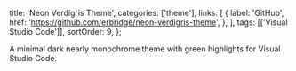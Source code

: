   title: 'Neon Verdigris Theme',
  categories: ['theme'],
  links: [
    {
      label: 'GitHub',
      href: 'https://github.com/erbridge/neon-verdigris-theme',
    },
  ],
  tags: [['Visual Studio Code']],
  sortOrder: 9,
};

A minimal dark nearly monochrome theme with green highlights for Visual Studio
Code.
